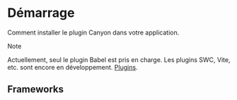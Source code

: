 
# Démarrage

Comment installer le plugin Canyon dans votre application.

> [!NOTE]
>
> Actuellement, seul le plugin Babel est pris en charge. Les plugins SWC, Vite, etc. sont encore en développement. [Plugins](https://github.com/canyon-project/canyon/tree/main/plugins).

## Frameworks

<Cards>
  <Cards.Card
    title="Next.js"
    href="/docs/installation/next"
  />
  <Cards.Card
    title="Vite"
    href="/docs/installation/vite"
  />
</Cards>

